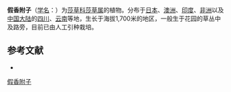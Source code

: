 {{Speciesbox
| name = 假香附子
| status = 
| status_system = 
| image =
| genus = Cyperus
| species = tuberosus
| authority = Rottb.
}}

'''假香附子'''（[[学名|学名]]：{{lang|la|''Cyperus tuberosus''}}）为[[莎草科|莎草科]][[莎草属|莎草属]]的植物。分布于[[日本|日本]]、[[澳洲|澳洲]]、[[印度|印度]]、[[非洲|非洲]]以及[[中国大陆|中国大陆]]的[[四川|四川]]、[[云南|云南]]等地，生长于海拔1,700米的地区，一般生于花园的草丛中及路旁，目前已由人工引种栽培。

== 参考文献 ==
<div class="references-small">
* {{cite web| url =http://www.bioinfo.cn/db05/KmzwSpecies.php?action=view&id=6905| title =假香附子| work =《中国高等植物数据库全库》| publisher =中国科学院微生物研究所| author =昆明植物研究所| accessdate =2009-02-24| deadurl =yes| archiveurl =https://web.archive.org/web/20160305042112/http://www.bioinfo.cn/db05/KmzwSpecies.php?action=view&id=6905| archivedate =2016-03-05}}
</div>
{{Taxonbar|from=Q10888754}}

[[Category:莎草属|假香附子]]


{{植物小作品}}